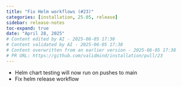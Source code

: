 ```yaml
---
title: "Fix Helm workflows (#23)"
categories: [installation, 25.05, release]
sidebar: release-notes
toc-expand: true
date: "April 28, 2025"
# Content edited by AI - 2025-06-05 17:38
# Content validated by AI - 2025-06-05 17:38
# Content overwritten from an earlier version - 2025-06-05 17:38
# PR URL: https://github.com/validmind/installation/pull/23
---
```


* Helm chart testing will now run on pushes to main
* Fix helm release workflow